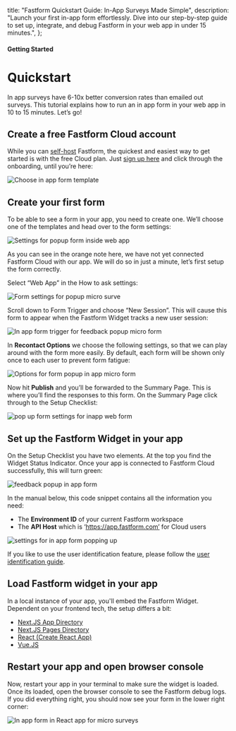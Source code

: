 

  title: "Fastform Quickstart Guide: In-App Surveys Made Simple",
  description:
    "Launch your first in-app form effortlessly. Dive into our step-by-step guide to set up, integrate, and debug Fastform in your web app in under 15 minutes.",
};

#### Getting Started

# Quickstart

In app surveys have 6-10x better conversion rates than emailed out surveys. This tutorial explains how to run an in app form in your web app in 10 to 15 minutes. Let’s go!

## Create a free Fastform Cloud account

While you can [self-host](/docs/self-hosting/deployment) Fastform, the quickest and easiest way to get started is with the free Cloud plan. Just [sign up here](https://app.fastform.com/auth/signup) and click through the onboarding, until you’re here:

<Image
  src={I1}
  alt="Choose in app form template"
  quality="100"
  className="max-w-full rounded-lg sm:max-w-3xl "
/>

## Create your first form

To be able to see a form in your app, you need to create one. We’ll choose one of the templates and head over to the form settings:

<Image
  src={I2}
  alt="Settings for popup form inside web app"
  quality="100"
  className="max-w-full rounded-lg sm:max-w-3xl"
/>

As you can see in the orange note here, we have not yet connected Fastform Cloud with our app. We will do so in just a minute, let’s first setup the form correctly.

Select “Web App” in the How to ask settings:

<Image
  src={I3}
  alt="Form settings for popup micro surve"
  quality="100"
  className="max-w-full rounded-lg sm:max-w-3xl"
/>

Scroll down to Form Trigger and choose “New Session”. This will cause this form to appear when the Fastform Widget tracks a new user session:

<Image
  src={I4}
  alt="In app form trigger for feedback popup micro form"
  quality="100"
  className="max-w-full rounded-lg sm:max-w-3xl"
/>

In **Recontact Options** we choose the following settings, so that we can play around with the form more easily. By default, each form will be shown only once to each user to prevent form fatigue:

<Image
  src={I5}
  alt="Options for form popup in app micro form"
  quality="100"
  className="max-w-full rounded-lg sm:max-w-3xl"
/>

Now hit **Publish** and you’ll be forwarded to the Summary Page. This is where you’ll find the responses to this form. On the Summary Page click through to the Setup Checklist:

<Image
  src={I6}
  alt="pop up form settings for inapp web form"
  quality="100"
  className="max-w-full rounded-lg sm:max-w-3xl"
/>

## Set up the Fastform Widget in your app

On the Setup Checklist you have two elements. At the top you find the Widget Status Indicator. Once your app is connected to Fastform Cloud successfully, this will turn green:

<Image
  src={I7}
  alt="feedback popup in app form"
  quality="100"
  className="max-w-full rounded-lg sm:max-w-3xl"
/>

In the manual below, this code snippet contains all the information you need:

- The **Environment ID** of your current Fastform workspace
- The **API Host** which is ‘https://app.fastform.com’ for Cloud users

<Image
  src={I8}
  alt="settings for in app form popping up"
  quality="100"
  className="max-w-full rounded-lg sm:max-w-3xl"
/>

If you like to use the user identification feature, please follow the [user identification guide](/docs/attributes/identify-users).

## Load Fastform widget in your app

In a local instance of your app, you'll embed the Fastform Widget. Dependent on your frontend tech, the setup differs a bit:

- [Next.JS App Directory](/docs/getting-started/framework-guides#next-js)
- [Next.JS Pages Directory](/docs/getting-started/framework-guides#next-js)
- [React (Create React App)](/docs/getting-started/framework-guides#react-js)
- [Vue.JS](/docs/getting-started/framework-guides#vue-js)

## Restart your app and open browser console

Now, restart your app in your terminal to make sure the widget is loaded. Once its loaded, open the browser console to see the Fastform debug logs. If you did everything right, you should now see your form in the lower right corner:

<Image
  src={ReactApp}
  alt="In app form in React app for micro surveys"
  quality="100"
  className="max-w-full rounded-lg sm:max-w-3xl"
/>
